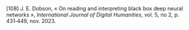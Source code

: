 \[108\]	J. E. Dobson, « On reading and interpreting black box deep neural networks », *International Journal of Digital Humanities*, vol. 5, no 2, p. 431‑449, nov. 2023\.
